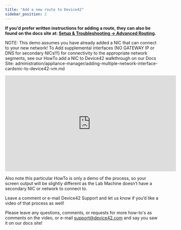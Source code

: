 ```yaml
---
title: "Add a new route to Device42"
sidebar_position: 2
---
```


**If you'd prefer written instructions for adding a route, they can also be found on the docs site at: [Setup & Troubleshooting -> Advanced Routing](administration/advanced-routing.md).**

NOTE: This demo assumes you have already added a NIC that can connect to your new network! To Add supplemental interfaces (NO GATEWAY IP or DNS for secondary NICs!!!) for connectivity to the appropriate network segments, see our HowTo add a NIC to Device42 walkthrough on our Docs Site: administration/appliance-manager/adding-multiple-network-interface-cardsnic-to-device42-vm.md

<iframe width="560" height="315" src="https://www.youtube.com/embed/Eplu1UgxqEE" frameborder="0" allow="autoplay; encrypted-media" allowfullscreen></iframe>

Also note this particular HowTo is only a demo of the process, so your screen output will be slightly different as the Lab Machine doesn’t have a secondary NIC or network to connect to.

Leave a comment or e-mail Device42 Support and let us know if you’d like a video of that process as well!

Please leave any questions, comments, or requests for more how-to's as comments on the video, or e-mail support@device42.com and say you saw it on our docs site!
